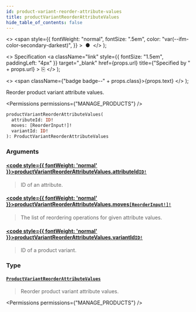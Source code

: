 ```yaml
---
id: product-variant-reorder-attribute-values
title: productVariantReorderAttributeValues
hide_table_of_contents: false
---
```


  <>
    <span
      style={{
        fontWeight: "normal",
        fontSize: ".5em",
        color: "var(--ifm-color-secondary-darkest)",
      }}
    >
      &nbsp;●&nbsp;
    </span>
  </>
);

  <>
    Specification
    <a
      className="link"
      style={{ fontSize: "1.5em", paddingLeft: "4px" }}
      target="\_blank"
      href={props.url}
      title={"Specified by " + props.url}
    >
      ⎘
    </a>
  </>
);

  <>
    <span className={"badge badge--" + props.class}>{props.text}</span>
  </>
);

Reorder product variant attribute values.

<Permissions permissions={"MANAGE_PRODUCTS"} />

```graphql
productVariantReorderAttributeValues(
  attributeId: ID!
  moves: [ReorderInput!]!
  variantId: ID!
): ProductVariantReorderAttributeValues
```

### Arguments

#### [<code style={{ fontWeight: 'normal' }}>productVariantReorderAttributeValues.<b>attributeId</b></code>](#)<Bullet />[`ID!`](../../../api-reference/miscellaneous/scalars/id) <Badge class="secondary" text="non-null"/> <Badge class="secondary" text="scalar"/> <Badge class="secondary" text="miscellaneous"/>

> ID of an attribute.

#### [<code style={{ fontWeight: 'normal' }}>productVariantReorderAttributeValues.<b>moves</b></code>](#)<Bullet />[`[ReorderInput!]!`](../../../api-reference/miscellaneous/inputs/reorder-input) <Badge class="secondary" text="non-null"/> <Badge class="secondary" text="input"/> <Badge class="secondary" text="miscellaneous"/>

> The list of reordering operations for given attribute values.

#### [<code style={{ fontWeight: 'normal' }}>productVariantReorderAttributeValues.<b>variantId</b></code>](#)<Bullet />[`ID!`](../../../api-reference/miscellaneous/scalars/id) <Badge class="secondary" text="non-null"/> <Badge class="secondary" text="scalar"/> <Badge class="secondary" text="miscellaneous"/>

> ID of a product variant.

### Type

#### [`ProductVariantReorderAttributeValues`](../../../api-reference/products/objects/product-variant-reorder-attribute-values) <Badge class="secondary" text="object"/> <Badge class="secondary" text="products"/>

> Reorder product variant attribute values.

<Permissions permissions={"MANAGE_PRODUCTS"} />

>

